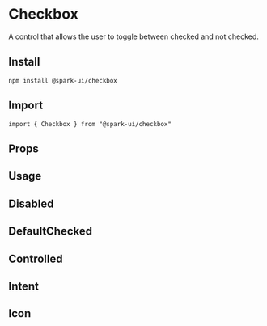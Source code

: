 


<Meta of={CheckboxStories} />

# Checkbox

A control that allows the user to toggle between checked and not checked.

## Install

```
npm install @spark-ui/checkbox
```

## Import

```
import { Checkbox } from "@spark-ui/checkbox"
```

## Props

<ArgsTable of={Checkbox} />

## Usage

<Canvas>
  <Story of={CheckboxStories.Default} />
</Canvas>

## Disabled

<Canvas>
  <Story of={CheckboxStories.Disabled} />
</Canvas>

## DefaultChecked

<Canvas>
  <Story of={CheckboxStories.DefaultChecked} />
</Canvas>

## Controlled

<Canvas>
  <Story of={CheckboxStories.Controlled} />
</Canvas>

## Intent

<Canvas>
  <Story of={CheckboxStories.Intent} />
</Canvas>

## Icon

<Canvas>
  <Story of={CheckboxStories.Icon} />
</Canvas>
